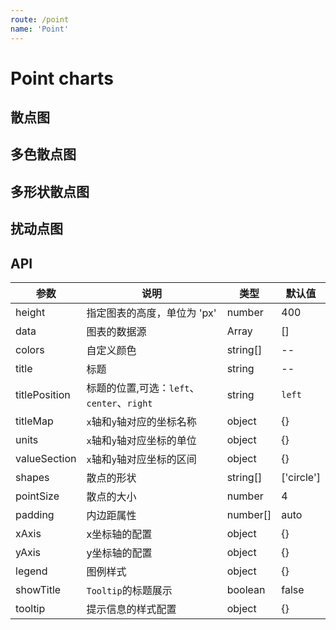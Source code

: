```yaml
---
route: /point
name: 'Point'
---
```



# Point charts

## 散点图

<Playground>
  <Point
    data={
      [
        {"x": 180, "y": 90, "type": "A"},
        {"x": 178, "y": 70, "type": "A"},
        {"x": 175, "y": 68, "type": "A"},
        {"x": 172, "y": 65, "type": "A"},
        {"x": 170, "y": 60, "type": "A"},
        {"x": 165, "y": 59, "type": "A"},
        {"x": 183, "y": 71, "type": "A"},
        {"x": 177, "y": 66, "type": "A"},
        {"x": 176, "y": 59, "type": "A"},
        {"x": 170, "y": 62, "type": "A"}
      ]
    }
    height={200}
    pointSize={6}
    title={'散点图'}
    titlePosition={'center'}
    padding={[10, 40, 20, 40]}
    valueSection={{
      'x': [160, 190],
      'y': [30, 100],
    }}
    titleMap={{
      'x': '身高',
      'y': '体重'
    }}
    units={{
      'x': 'cm',
      'y': 'kg'
    }}
  />
</Playground>

## 多色散点图

<Playground>
  <Point
    data={[
      {"x": 180, "y": 90, "type": "A"},
      {"x": 178, "y": 70, "type": "A"},
      {"x": 175, "y": 68, "type": "A"},
      {"x": 172, "y": 65, "type": "A"},
      {"x": 170, "y": 60, "type": "A"},
      {"x": 165, "y": 59, "type": "A"},
      {"x": 183, "y": 71, "type": "A"},
      {"x": 177, "y": 66, "type": "A"},
      {"x": 176, "y": 59, "type": "A"},
      {"x": 170, "y": 62, "type": "A"},
      {"x": 180, "y": 85, "type": "B"},
      {"x": 178, "y": 66, "type": "B"},
      {"x": 175, "y": 63, "type": "B"},
      {"x": 172, "y": 61, "type": "B"},
      {"x": 179, "y": 59, "type": "B"},
      {"x": 165, "y": 58, "type": "B"},
      {"x": 183, "y": 75, "type": "B"},
      {"x": 177, "y": 70, "type": "B"},
      {"x": 176, "y": 68, "type": "B"},
      {"x": 173, "y": 61, "type": "B"}
    ]}
    height={300}
    colors={['rgb(77, 201, 115)', 'red']}
    titleMap={{
      'x': '身高',
      'y': '体重'
    }}
    units={{
      'x': 'cm',
      'y': 'kg'
    }}
  />
</Playground>

## 多形状散点图

<Playground>
  <Point
    data={[
      {"x": 180, "y": 90, "type": "A"},
      {"x": 178, "y": 70, "type": "A"},
      {"x": 175, "y": 68, "type": "A"},
      {"x": 172, "y": 65, "type": "A"},
      {"x": 170, "y": 60, "type": "A"},
      {"x": 165, "y": 59, "type": "A"},
      {"x": 183, "y": 71, "type": "A"},
      {"x": 177, "y": 66, "type": "A"},
      {"x": 176, "y": 59, "type": "A"},
      {"x": 170, "y": 62, "type": "A"},
      {"x": 180, "y": 85, "type": "B"},
      {"x": 178, "y": 66, "type": "B"},
      {"x": 175, "y": 63, "type": "B"},
      {"x": 172, "y": 61, "type": "B"},
      {"x": 179, "y": 59, "type": "B"},
      {"x": 165, "y": 58, "type": "B"},
      {"x": 183, "y": 75, "type": "B"},
      {"x": 177, "y": 70, "type": "B"},
      {"x": 176, "y": 68, "type": "B"},
      {"x": 173, "y": 61, "type": "B"}
    ]}
    height={300}
    colors={['rgb(28, 146, 255)', 'rgb(77, 201, 115)']}
    shapes={['circle', 'square']}
    titleMap={{
      'x': '身高',
      'y': '体重'
    }}
    units={{
      'x': 'cm',
      'y': 'kg'
    }}
  />
</Playground>

## 扰动点图

<Playground>
  <Point
    data={[
      {"x": "春天", "y": 90, "type": "A"},
      {"x": "春天", "y": 70, "type": "A"},
      {"x": "春天", "y": 68, "type": "A"},
      {"x": "春天", "y": 65, "type": "A"},
      {"x": "春天", "y": 60, "type": "A"},
      {"x": "夏天", "y": 59, "type": "A"},
      {"x": "夏天", "y": 71, "type": "A"},
      {"x": "夏天", "y": 66, "type": "A"},
      {"x": "夏天", "y": 59, "type": "A"},
      {"x": "夏天", "y": 62, "type": "A"},
      {"x": "秋天", "y": 85, "type": "B"},
      {"x": "秋天", "y": 66, "type": "B"},
      {"x": "秋天", "y": 63, "type": "B"},
      {"x": "秋天", "y": 61, "type": "B"},
      {"x": "秋天", "y": 59, "type": "B"},
      {"x": "冬天", "y": 58, "type": "B"},
      {"x": "冬天", "y": 75, "type": "B"},
      {"x": "冬天", "y": 70, "type": "B"},
      {"x": "冬天", "y": 68, "type": "B"},
      {"x": "冬天", "y": 61, "type": "B"}
    ]}
    height={400}
    colors={['rgb(28, 146, 255)', 'rgb(77, 201, 115)']}
    units={{
      'y': 'ml'
    }}
  />
</Playground>

## API

|参数|说明|类型|默认值|
|--|--|--|--|
|height|指定图表的高度，单位为 'px'|number|400|
|data|图表的数据源|Array|[]|
|colors|自定义颜色|string[]|--|
|title|标题|string|--|
|titlePosition|标题的位置,可选：`left`、`center`、`right`|string|`left`|
|titleMap|`x`轴和`y`轴对应的坐标名称|object|{}|
|units|`x`轴和`y`轴对应坐标的单位|object|{}|
|valueSection|`x`轴和`y`轴对应坐标的区间|object|{}|
|shapes|散点的形状|string[]|['circle']|
|pointSize|散点的大小|number|4|
|padding|内边距属性|number[]|auto|
|xAxis|x坐标轴的配置|object|{}|
|yAxis|y坐标轴的配置|object|{}|
|legend|图例样式|object|{}|
|showTitle|`Tooltip`的标题展示|boolean|false|
|tooltip|提示信息的样式配置|object|{}|

